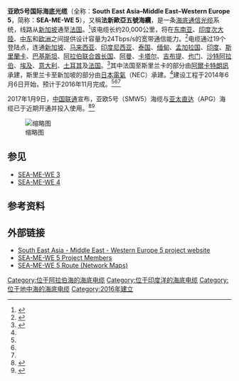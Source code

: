 {{Infobox cable
| cable_name             = SEA-ME-WE 5
| cable_logo             = File:SEA-ME-WE 5 Logo.png
| cable_type             = 海底光纤
| State                  = 
| predecessor            = [[SEA-ME-WE|SEA-ME-WE]]、[[SEA-ME-WE_2|SEA-ME-WE 2]]、[[SEA-ME-WE_3|SEA-ME-WE 3]]、[[SEA-ME-WE_4|SEA-ME-WE 4]]<ref name="seamewe-history">{{cite web| url=http://www.seamewe5.com/about/seamewe-history/| title=SEA-ME-WE HISTORY| accessdate=2016-05-31| archive-date=2016-05-28| archive-url=https://web.archive.org/web/20160528230824/http://www.seamewe5.com/about/seamewe-history/| dead-url=yes}}</ref>
| successor              = 
| construction_beginning = 2014年6月6日<ref name="seamewe-history"/>
| construction_finished  = 2016年11月（按计划）<ref name="smw5-status">{{cite web| url=http://www.seamewe5.com/about/current-project-status-2/| title=SMW5 PROJECT STATUS & MILESTONES| accessdate=2016-05-31| archive-url=https://web.archive.org/web/20160618191233/http://www.seamewe5.com/about/current-project-status-2/| archive-date=2016-06-18| dead-url=yes}}</ref>
| first_traffic          = 
| design_capacity        = 24 Tbps（3对光纤）
| lit_capacity           = 
| built_by               = 
| defunct                = 
| landings               = 
| area_served            = 东南亚、中东亚、西欧
| owner                  = 联合体
| homepage               = {{URL|http://www.seamewe5.com/}}
| footnotes              = 
}}
'''亚欧5号国际海底光缆'''（全称：'''South East Asia–Middle East–Western Europe 5'''，简称：'''SEA-ME-WE 5'''），又稱'''法新歐亞五號海纜'''，是一条[[海底電纜|海底]][[光導纖維|通信光缆]]系统，线路从[[新加坡|新加坡]]通至[[法国|法国]]。<ref name="Alcatel">{{Cite web|url=http://www.alcatel-lucent.com/press/2014/alcatel-lucent-starts-construction-sea-me-we-5-undersea-cable-system-linking-singapore-and-france|title=Alcatel-Lucent starts construction of Sea-Me-We 5 undersea cable system linking Singapore and France|accessdate=2012-04-14|archive-date=2014-09-27|archive-url=https://web.archive.org/web/20140927001944/http://www.alcatel-lucent.com/press/2014/alcatel-lucent-starts-construction-sea-me-we-5-undersea-cable-system-linking-singapore-and-france|dead-url=yes}}</ref>该电缆长约20,000公里，将在[[东南亚|东南亚]]、[[印度次大陸|印度次大陸]]、[[中东|中东]]和[[欧洲|欧洲]]之间提供设计容量为24Tbps/s的宽带通信能力。<ref name="Submarine Cable Networks">{{Cite web|url=http://www.submarinenetworks.com/systems/asia-europe-africa/smw5|title=SEA-ME-WE 5|accessdate=2015-04-14|archive-date=2015-04-06|archive-url=https://web.archive.org/web/20150406023816/http://submarinenetworks.com/systems/asia-europe-africa/smw5|dead-url=no}}</ref>电缆通过19个登陆点，连通[[新加坡|新加坡]]、[[马来西亚|马来西亚]]、[[印度尼西亚|印度尼西亚]]、[[泰国|泰国]]、[[缅甸|缅甸]]、[[孟加拉国|孟加拉国]]、[[印度|印度]]、[[斯里蘭卡|斯里蘭卡]]、[[巴基斯坦|巴基斯坦]]、[[阿拉伯联合酋长国|阿拉伯联合酋长国]]、[[阿曼|阿曼]]、[[卡塔尔|卡塔尔]]、[[吉布提|吉布提]]、[[也门|也门]]、[[沙特阿拉伯|沙特阿拉伯]]、[[埃及|埃及]]、[[意大利|意大利]]、[[土耳其|土耳其]]及[[法国|法国]]。<ref name="SCN Map">{{Cite web|url=http://www.submarinenetworks.com/systems/asia-europe-africa/smw5/smw5-cable-map|title=SEA-ME-WE 5 Cable Map|accessdate=2015-04-14|archive-date=2015-04-06|archive-url=https://web.archive.org/web/20150406023932/http://submarinenetworks.com/systems/asia-europe-africa/smw5/smw5-cable-map|dead-url=no}}</ref>其中法国至斯里兰卡的部分由[[阿爾卡特朗訊|阿爾卡特朗訊]]承建，斯里兰卡至新加坡的部分由[[日本電氣|日本電氣]]（NEC）承建。<ref name="SCN Map"/>建设工程于2014年6月6日开始，预计于2016年11月完成。<ref name="seamewe-history" /><ref name="smw5-status" /><ref name="Alcatel"/>

2017年1月9日，[[中国联通|中国联通]]宣布，亚欧5号（SMW5）海缆与[[亚太直达海底光缆|亚太直达]]（APG）海缆已于近期开通并投入使用。<ref>{{cite web|title=中国联通APG和SMW5海缆投产，中国联通开启欧亚100G海上信息高速路新时代|url=http://www.chinaunicom.com.cn/news/jtxw/file1590.html|website=中国联通|accessdate=2017-01-09|deadurl=yes|archiveurl=https://web.archive.org/web/20170109191324/http://www.chinaunicom.com.cn/news/jtxw/file1590.html|archivedate=2017-01-09}}</ref><ref>{{cite web|title=中国联通开通两条海底光缆：100Gbps连接欧亚非|url=http://news.mydrivers.com/1/515/515125.htm|website=驱动之家|accessdate=2017-01-09|archive-date=2017-01-10|archive-url=https://web.archive.org/web/20170110014920/http://news.mydrivers.com/1/515/515125.htm|dead-url=no}}</ref>

[[File:SEA-ME-WE_5_Route_Map.jpg|缩略图]]

== 参见 ==
* [[SEA-ME-WE_3|SEA-ME-WE 3]]
* [[SEA-ME-WE_4|SEA-ME-WE 4]]

== 参考资料 ==
{{reflist}}

== 外部链接 ==
* [http://www.seamewe5.com/ South East Asia - Middle East - Western Europe 5 project website]{{Wayback|url=http://www.seamewe5.com/ |date=20170212214348 }}
* [http://www.seamewe5.com/about/members/ SEA-ME-WE 5 Project Members]{{Wayback|url=http://www.seamewe5.com/about/members/ |date=20161220121214 }}
* [http://www.seamewe5.com/route/swm5-maps/ SEA-ME-WE 5 Route (Network Maps)]{{Wayback|url=http://www.seamewe5.com/route/swm5-maps/ |date=20161210054032 }}

[[Category:位于阿拉伯海的海底电缆|Category:位于阿拉伯海的海底电缆]]
[[Category:位于印度洋的海底电缆|Category:位于印度洋的海底电缆]]
[[Category:位于地中海的海底电缆|Category:位于地中海的海底电缆]]
[[Category:2016年建立|Category:2016年建立]]